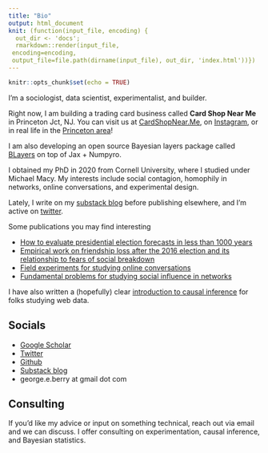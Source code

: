 ```yaml
---
title: "Bio"
output: html_document
knit: (function(input_file, encoding) {
  out_dir <- 'docs';
  rmarkdown::render(input_file,
 encoding=encoding,
 output_file=file.path(dirname(input_file), out_dir, 'index.html'))})
---
```


```r
knitr::opts_chunk$set(echo = TRUE)
```

I'm a sociologist, data scientist, experimentalist, and builder.

Right now, I am building a trading card business called **Card Shop Near Me** in Princeton Jct, NJ. You can visit us at [CardShopNear.Me](CardShopNear.Me), on [Instagram](https://www.instagram.com/cardshopnearme), or in real life in the [Princeton area](https://maps.app.goo.gl/556ZVxcJBWcedQjs5)!

I am also developing an open source Bayesian layers package called [BLayers](https://github.com/georgeberry/blayers) on top of Jax + Numpyro.

I obtained my PhD in 2020 from Cornell University, where I studied under Michael Macy. My interests include social contagion, homophily in networks, online conversations, and experimental design.

Lately, I write on my [substack blog](https://georgeberry.substack.com/) before publishing elsewhere, and I'm active on [twitter](https://twitter.com/george_berry).

Some publications you may find interesting

* [How to evaluate presidential election forecasts in less than 1000 years](https://osf.io/bjf6x)
* [Empirical work on friendship loss after the 2016 election and its relationship to fears of social breakdown](https://osf.io/preprints/socarxiv/cqrgp/)
* [Field experiments for studying online conversations](https://arxiv.org/pdf/1702.06677.pdf)
* [Fundamental problems for studying social influence in networks](https://arxiv.org/pdf/1702.02700.pdf)

I have also written a (hopefully) clear [introduction to causal inference](https://osf.io/preprints/socarxiv/ncvqs/) for folks studying web data.

## Socials

* [Google Scholar](https://scholar.google.com/citations?user=QqsOZm4AAAAJ&hl=en)
* [Twitter](https://twitter.com/george_berry)
* [Github](https://github.com/georgeberry)
* [Substack blog](https://georgeberry.substack.com/)
* george.e.berry at gmail dot com

## Consulting

If you'd like my advice or input on something technical, reach out via email and we can discuss. I offer consulting on experimentation, causal inference, and Bayesian statistics.
